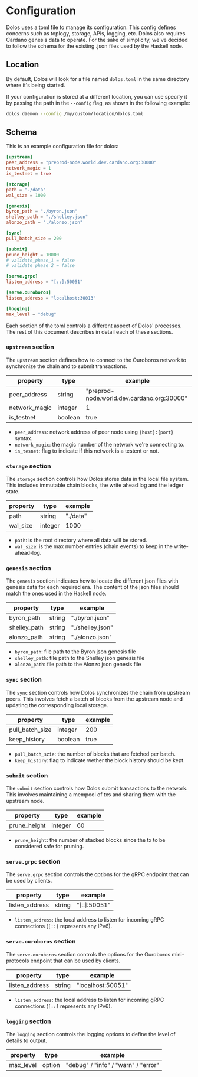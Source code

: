 # Configuration

Dolos uses a toml file to manage its configuration. This config defines concerns such as toplogy, storage, APIs, logging, etc. Dolos also requires Cardano genesis data to operate. For the sake of simplicity,  we've decided to follow the schema for the existing .json files used by the Haskell node.

## Location

By default, Dolos will look for a file named `dolos.toml` in the same directory where it's being started.

If your configuration is stored at a different location, you can use specify it by passing the path in the `--config` flag, as shown in the following example:

```sh
dolos daemon --config /my/custom/location/dolos.toml
```

## Schema

This is an example configuration file for dolos:

```toml
[upstream]
peer_address = "preprod-node.world.dev.cardano.org:30000"
network_magic = 1
is_testnet = true

[storage]
path = "./data"
wal_size = 1000

[genesis]
byron_path = "./byron.json"
shelley_path = "./shelley.json"
alonzo_path = "./alonzo.json"

[sync]
pull_batch_size = 200

[submit]
prune_height = 10000
# validate_phase_1 = false
# validate_phase_2 = false

[serve.grpc]
listen_address = "[::]:50051"

[serve.ouroboros]
listen_address = "localhost:30013"

[logging]
max_level = "debug"
```

Each section of the toml controls a different aspect of Dolos' processes. The rest of this document describes in detail each of these sections.

### `upstream` section

The `upstream` section defines how to connect to the Ouroboros network to synchronize the chain and to submit transactions.

| property      | type    | example                                    |
| ------------- | ------- | ------------------------------------------ |
| peer_address  | string  | "preprod-node.world.dev.cardano.org:30000" |
| network_magic | integer | 1                                          |
| is_testnet    | boolean | true                                       |

- `peer_address`: network address of peer node using `{host}:{port}` syntax.
- `network_magic`: the magic number of the network we're connecting to.
- `is_tesnet`: flag to indicate if this network is a testent or not.

### `storage` section

The `storage` section controls how Dolos stores data in the local file system. This includes immutable chain blocks, the write ahead log and the ledger state.

| property | type    | example  |
| -------- | ------- | -------- |
| path     | string  | "./data" |
| wal_size | integer | 1000     |

- `path`: is the root directory where all data will be stored.
- `wal_size`: is the max number entries (chain events) to keep in the write-ahead-log.

### `genesis` section

The `genesis` section indicates how to locate the different json files with genesis data for each required era. The content of the json files should match the ones used in the Haskell node.

| property     | type   | example          |
| ------------ | ------ | ---------------- |
| byron_path   | string | "./byron.json"   |
| shelley_path | string | "./shelley.json" |
| alonzo_path  | string | "./alonzo.json"  |

- `byron_path`: file path to the Byron json genesis file
- `shelley_path`: file path to the Shelley json genesis file
- `alonzo_path`: file path to the Alonzo json genesis file


### `sync` section

The `sync` section controls how Dolos synchronizes the chain from upstream peers. This involves fetch a batch of blocks from the upstream node and updating the corresponding local storage.

| property        | type    | example |
| --------------- | ------- | ------- |
| pull_batch_size | integer | 200     |
| keep_history    | boolean | true    |

- `pull_batch_szie`: the number of blocks that are fetched per batch.
- `keep_history`: flag to indicate wether the block history should be kept.

### `submit` section

The `submit` section controls how Dolos submit transactions to the network. This involves maintaining a mempool of txs and sharing them with the upstream node.

| property     | type    | example |
| ------------ | ------- | ------- |
| prune_height | integer | 60      |

- `prune_height`: the number of stacked blocks since the tx to be considered safe for pruning.

### `serve.grpc` section

The `serve.grpc` section controls the options for the gRPC endpoint that can be used by clients.

| property       | type   | example      |
| -------------- | ------ | ------------ |
| listen_address | string | "[::]:50051" |

- `listen_address`: the local address to listen for incoming gRPC connections (`[::]` represents any IPv6).

### `serve.ouroboros` section

The `serve.ouroboros` section controls the options for the Ouroboros mini-protocols endpoint that can be used by clients.

| property       | type   | example           |
| -------------- | ------ | ----------------- |
| listen_address | string | "localhost:50051" |

- `listen_address`: the local address to listen for incoming gRPC connections (`[::]` represents any IPv6).

### `logging` section

The `logging` section controls the logging options to define the level of details to output.

| property  | type   | example                             |
| --------- | ------ | ----------------------------------- |
| max_level | option | "debug" / "info" / "warn" / "error" |
